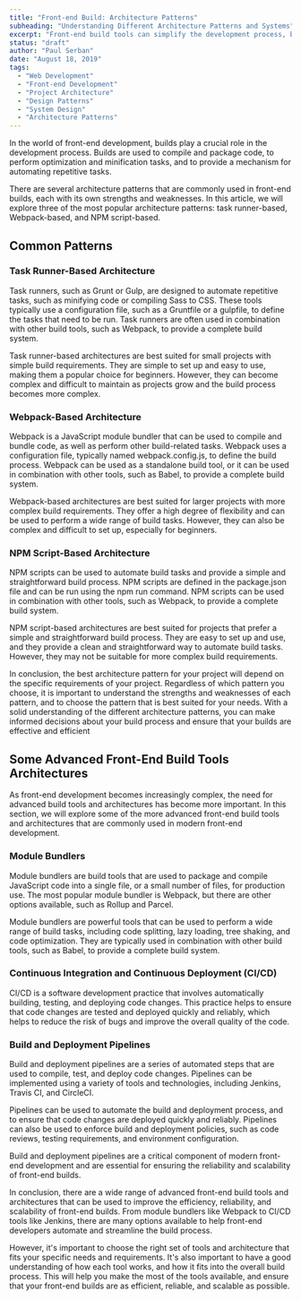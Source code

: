 ```yaml
---
title: "Front-end Build: Architecture Patterns"
subheading: "Understanding Different Architecture Patterns and Systems"
excerpt: "Front-end build tools can simplify the development process, but there are potential downsides to be aware of. These include configuration overhead, the challenge of managing dependencies, complexity in the build process, slow build times, and difficulty in debugging issues. To make the most of front-end build tools, developers should keep these pitfalls in mind and take steps to mitigate them. By doing so, they can ensure build tools are used effectively and productively in their projects."
status: "draft"
author: "Paul Serban"
date: "August 18, 2019"
tags:
  - "Web Development"
  - "Front-end Development"
  - "Project Architecture"
  - "Design Patterns"
  - "System Design"
  - "Architecture Patterns"
---
```


In the world of front-end development, builds play a crucial role in the development process. Builds are used to compile and package code, to perform optimization and minification tasks, and to provide a mechanism for automating repetitive tasks.

There are several architecture patterns that are commonly used in front-end builds, each with its own strengths and weaknesses. In this article, we will explore three of the most popular architecture patterns: task runner-based, Webpack-based, and NPM script-based.

## Common Patterns

### Task Runner-Based Architecture

Task runners, such as Grunt or Gulp, are designed to automate repetitive tasks, such as minifying code or compiling Sass to CSS. These tools typically use a configuration file, such as a Gruntfile or a gulpfile, to define the tasks that need to be run. Task runners are often used in combination with other build tools, such as Webpack, to provide a complete build system.

Task runner-based architectures are best suited for small projects with simple build requirements. They are simple to set up and easy to use, making them a popular choice for beginners. However, they can become complex and difficult to maintain as projects grow and the build process becomes more complex.

### Webpack-Based Architecture

Webpack is a JavaScript module bundler that can be used to compile and bundle code, as well as perform other build-related tasks. Webpack uses a configuration file, typically named webpack.config.js, to define the build process. Webpack can be used as a standalone build tool, or it can be used in combination with other tools, such as Babel, to provide a complete build system.

Webpack-based architectures are best suited for larger projects with more complex build requirements. They offer a high degree of flexibility and can be used to perform a wide range of build tasks. However, they can also be complex and difficult to set up, especially for beginners.

### NPM Script-Based Architecture

NPM scripts can be used to automate build tasks and provide a simple and straightforward build process. NPM scripts are defined in the package.json file and can be run using the npm run command. NPM scripts can be used in combination with other tools, such as Webpack, to provide a complete build system.

NPM script-based architectures are best suited for projects that prefer a simple and straightforward build process. They are easy to set up and use, and they provide a clean and straightforward way to automate build tasks. However, they may not be suitable for more complex build requirements.

In conclusion, the best architecture pattern for your project will depend on the specific requirements of your project. Regardless of which pattern you choose, it is important to understand the strengths and weaknesses of each pattern, and to choose the pattern that is best suited for your needs. With a solid understanding of the different architecture patterns, you can make informed decisions about your build process and ensure that your builds are effective and efficient

## Some Advanced Front-End Build Tools Architectures

As front-end development becomes increasingly complex, the need for advanced build tools and architectures has become more important. In this section, we will explore some of the more advanced front-end build tools and architectures that are commonly used in modern front-end development.

### Module Bundlers

Module bundlers are build tools that are used to package and compile JavaScript code into a single file, or a small number of files, for production use. The most popular module bundler is Webpack, but there are other options available, such as Rollup and Parcel.

Module bundlers are powerful tools that can be used to perform a wide range of build tasks, including code splitting, lazy loading, tree shaking, and code optimization. They are typically used in combination with other build tools, such as Babel, to provide a complete build system.

### Continuous Integration and Continuous Deployment (CI/CD)

CI/CD is a software development practice that involves automatically building, testing, and deploying code changes. This practice helps to ensure that code changes are tested and deployed quickly and reliably, which helps to reduce the risk of bugs and improve the overall quality of the code.

### Build and Deployment Pipelines

Build and deployment pipelines are a series of automated steps that are used to compile, test, and deploy code changes. Pipelines can be implemented using a variety of tools and technologies, including Jenkins, Travis CI, and CircleCI.

Pipelines can be used to automate the build and deployment process, and to ensure that code changes are deployed quickly and reliably. Pipelines can also be used to enforce build and deployment policies, such as code reviews, testing requirements, and environment configuration.

Build and deployment pipelines are a critical component of modern front-end development and are essential for ensuring the reliability and scalability of front-end builds.

In conclusion, there are a wide range of advanced front-end build tools and architectures that can be used to improve the efficiency, reliability, and scalability of front-end builds. From module bundlers like Webpack to CI/CD tools like Jenkins, there are many options available to help front-end developers automate and streamline the build process.

However, it's important to choose the right set of tools and architecture that fits your specific needs and requirements. It's also important to have a good understanding of how each tool works, and how it fits into the overall build process. This will help you make the most of the tools available, and ensure that your front-end builds are as efficient, reliable, and scalable as possible.
